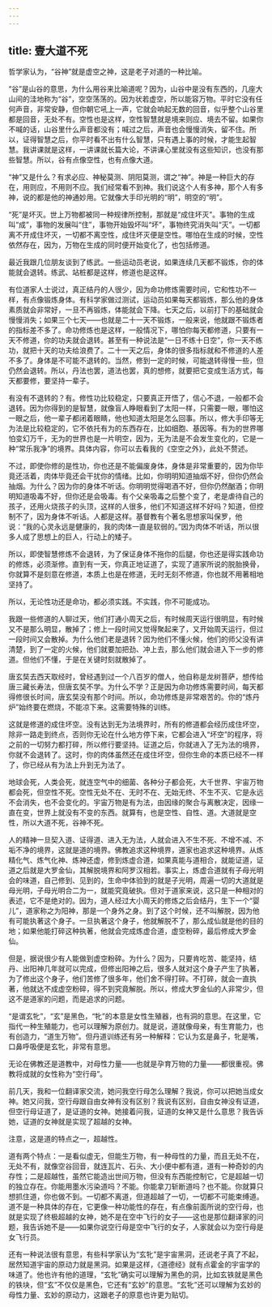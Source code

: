 ```yaml
---
---
---
```

title: 壹大道不死
---




哲学家认为，“谷神”就是虚空之神，这是老子对道的一种比喻。

“谷”是山谷的意思，为什么用谷来比喻道呢？因为，山谷中是没有东西的，几座大山间的洼地称为“谷”，空空荡荡的。因为状若虚空，所以能容万物。平时它没有任何声音，非常安静，但你朝它吼上一声，它就会响起无数的回音，似乎整个山谷里都是回音，无处不有。空性也是这样，空性智慧就是境来则应、境去不留。如果你不喊的话，山谷里什么声音都没有；喊过之后，声音也会慢慢消失，留不住。所以，证得智慧之后，你平时看不出有什么智慧，只有遇上事的时候，才能生起智慧。我讲课就是这样，一讲课就长篇大论，不讲课心里就没有这些知识，也没有那些智慧。所以，谷有点像空性，也有点像大道。

“神”又是什么？有求必应、神秘莫测、阴阳莫测，谓之“神”。神是一种巨大的存在，用则应，不用则不应。我们经常看不到神。我们说这个人有多神，那个人有多神，说的都是他的神通妙用。它就像大手印光明的“明”，明空的“明”。

“死”是坏灭。世上万物都被同一种规律所控制，那就是“成住坏灭”。事物的生成叫“成”，事物的发展叫“住”，事物开始毁坏叫“坏”，事物终究消失叫“灭”。一切都离不开成住坏灭，一切都不离空性，成住坏灭便是空性。哪怕在生成的时候，空性依然存在，因为，万物在生成的同时便开始变化了，也包括修道。

最近我跟几位朋友谈到了练武。一些运动员老说，如果连续几天都不锻炼，你的体能就会退转。练武、站桩都是这样，修道也是这样。

有位道家人士说过，真正结丹的人很少，因为命功修炼需要时间，它和性功不一样，有点像锻炼身体。有科学家做过测试，运动员如果每天都锻炼，那么他的身体素质就会非常好，一旦不再锻炼，体能就会下降。七天之后，以前打下的基础就会慢慢消失；如果三个七天——也就是二十一天不锻炼，一般来说，他就跟不锻炼者的指标差不多了。命功修炼也是这样，一般情况下，哪怕你每天都修道，只要有一天不修道，你的功夫就会退转。甚至有一种说法是“一日不练十日空”，你一天不练功，就把十天的功夫给浪费了。二十一天之后，身体的很多指标就和不修道的人差不多了。身体是不可能不退转的。当然，修到一定的时候，可能退转得慢一些，但仍然会退转。所以，丹法也罢，道法也罢，真的想修，就要把它变成生活方式，每天都要修，要坚持一辈子。

有没有不退转的？有。修性功比较稳定，只要真正开悟了，信心不退，一般都不会退转。因为你得到的是智慧，就像盲人睁眼看到了太阳一样，只需要一眼，哪怕这一眼之后，他一辈子都闭着眼睛，他也知道太阳是怎么回事。所以，修大手印等无为法是比较稳定的，它不依托有为的东西存在，比如细胞、基因等。有为的世界哪怕变幻万千，无为的世界也是一片明空，因为，无为法是不会发生变化的，它是一种“常乐我净”的境界。具体内容，你可以去看我的《空空之外》，此处不赘述。

不过，即使你修的是性功，你也还是不能偏废身体，身体是非常重要的，因为你毕竟还活着，肉体毕竟还会干扰你的情绪。比如，你明明知道抽烟不好，但你仍然会抽烟。为什么？因为你的身体不听话。你明明觉得喝酒不好，但你仍然酗酒；你明明知道吸毒不好，但你还是会吸毒。有个父亲吸毒之后整个变了，老是虐待自己的孩子，还用火烧孩子的头顶，这样的人很多，他们不知道这样不好吗？知道，但控制不了，因为身体不听话。人都是这样。基督教有个著名思想家叫保罗，他说：“我的心灵永远是健康的，我的肉体一直是软弱的。”因为肉体不听话，所以很多人成了思想上的巨人，行动上的矮子。

所以，即使智慧修炼不会退转，为了保证身体不拖你的后腿，你也还是得实践命功的修炼，必须渐修。直到有一天，你真正地证道了，实现了道家所说的脱胎换骨，你就算不是刻意在修道，本质上也是在修道，无时无刻不修道，你也就不用著相地坚持了。

所以，无论性功还是命功，都必须实践。不实践，你不可能成功。

我跟一些修道的人聊过天，他们打通小周天之后，有时候周天运行很明显，有时候又不是那么明显，散掉了；修上一段时间又觉得聚起来了，又开始周天运行，但过一段时间又会散掉。为什么他们老是退转？因为他们不懂火候，他们的师父没有讲清楚，到了一定的火候，他们就要加把劲、冲上去，那么他们就会进入下一步的修道。但他们不懂，于是在关键时刻就散掉了。

唐玄奘去西天取经时，曾经遇到过一个八百岁的僧人，他自称是龙树菩萨，想传给唐三藏长寿法，但唐玄奘不学。为什么不学？正是因为命功修炼需要时间，每天都得修很长时间，唐玄奘没有那个时间。所以，命功修炼是非常艰苦的。你的“炼丹炉”始终要在燃烧，不能凉下来。这需要特殊的训练。

这就是修道的成住坏空。没有达到无为法境界时，所有的修道都会经历成住坏空，除非一路走到终点，否则你无论在什么地方停下来，它都会进入“坏空”的程序，将之前的一切努力都打碎，所以修行要坚持。证道之后，你就进入了无为法的境界，你就不会退转了。这时，你的肉体虽然还在成住坏空，但你生命的本质已经不一样了，你已经从有为法上升到无为法了。

地球会死，人类会死，就连空气中的细菌、各种分子都会死，大千世界、宇宙万物都会死，但空性不死。空性无处不在、无时不在、无始无终、不生不灭、它是永远不会消失，也不会变化的。宇宙万物是有为法，由因缘的聚合与离散决定，因缘一直在变，世界上就没有不变的东西。就算有，也是空性、自性、道。大道就是空性，所以大道不死，谷神不死。

人的精神一旦契入道、证得道、进入无为法，人就会进入不生不死、不增不减、不垢不净的境界，这就是道的境界。佛教追求这种境界，道家也追求这种境界。从炼精化气、炼气化神、炼神还虚，修到炼虚合道，如果真能与道相合，就能证道，证道之后就是大罗金仙，其解脱境界和阿罗汉相若。事实上，炼虚合道就有子母光明会的味道，自己修到、见到的，生命中体验到的就是子光明，周遍一切的大道就是母光明，子母光明合二为一，就能究竟破执。但对于道家来说，这只是一种相对的表述，它不是绝对的。因为，道人经过大小周天的修炼之后会结丹，生下一个“婴儿”，道家称之为阳神，那是一个身外之身。到了这个时候，还不叫解脱，因为他有可能执著这个身子。一旦执著这个身子，他就解脱不了，那么成仙就是他的目的地；如果他能打碎这种执著，他就会完成炼虚合道，虚空粉碎，最后修成大罗金仙。

但是，据说很少有人能做到虚空粉碎。为什么？因为，只要肯吃苦、能坚持，结丹、出阳神几年就可以完成，但修出阳神之后，很多人就对这个身子产生了执著，为了修出这个身子，他们苦修了很多年，他们舍不得打碎。不打碎，就会一直执著，他就达不成虚空粉碎，得不到究竟解脱。所以，修成大罗金仙的人非常少，但这不是道家的问题，而是追求的问题。

“是谓玄牝”，“玄”是黑色，“牝”的本意是女性生殖器，也有洞的意思。在这里，它指代一种生殖能力，也可以理解为原创力。就是说，道就像母亲，有生育能力，也有创造力，“道生万物”。但丹道训练还有另一种解释：它认为玄是鼻子，牝是嘴，口鼻呼吸便是玄牝，非常有意思。

无论在佛教还是道教中，对母性力量——也就是孕育万物的力量——都很重视。佛教将成就的女性称为“空行母”。

前几天，我和一位翻译家交流，她问我空行母怎么理解？我说，你可以把她当成女神。她又问我，空行母跟自由女神有没有区别？我说有区别，自由女神没有证道，但空行母证道了，是证道的女神。她接着问我，证道的女神又是什么意思？我告诉她，证道的女神就是实现了超越的女神。

注意，这是道的特点之一，超越性。

道有两个特点：一是看似虚无，但能生万物，有一种母性的力量，而且无处不在，无处不有，就像空谷回音，就连瓦片、石头、大小便中都有道，道有一种奇妙的内存性；二是超越性，虽然它能造出世间万物，但没有东西能控制它，它是超越一切的独立存在。你能用墨水污染道吗？不能。你能拿刀斩断道吗？也不能。你就算只想抓住道，你也做不到。一切都不离道，但道超越了一切，一切都不可能束缚道。道不是一种具体的存在，它更像一种功能性的存在，有点像前面所说的空行母，也就是实现了终极超越的女神，她不是在空中飞行的女子——这也是那位翻译家的问题，我告诉她不是——如果你说空行母是空中飞行的女子，人家就会以为空行母是女飞行员。

还有一种说法很有意思，有些科学家认为“玄牝”是宇宙黑洞，还说老子真了不起，居然知道宇宙的原动力就是黑洞。如果是这样，《道德经》就有点霍金的宇宙学的味道了。他也许有他的道理，“玄牝”确实可以理解为黑色的洞，比如玄铁就是黑色的铁块，但“玄”不仅仅是黑色，它还有“玄妙”的意思。“玄牝”还可以理解为玄妙的母性力量、玄妙的原动力，这跟老子的原意也许更为贴切。